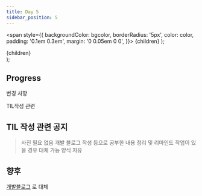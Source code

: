 ```yaml
---
title: Day 5
sidebar_position: 5
---
```


  <span
    style={{
      backgroundColor: bgcolor,
      borderRadius: '5px',
      color: color,
      padding: '0.1em 0.3em',
      margin: '0 0.05em 0 0',
    }}>
    {children}
  </span>
);

  <div style={{
        margin: '0 0 0.5em 0',
      }}>
    <span
      style={{
        backgroundColor: bgcolor,
        borderRadius: '5px',
        color: color,
        padding: '0.1em 0.3em',
      }}>
      {children}
    </span>
  </div>
);


## Progress
<Highlights bgcolor="#DB9509" color="#fff">변경 사항</Highlights>

<Highlights bgcolor="#4B0082" color="#fff">TIL작성 관련</Highlights> 


## TIL 작성 관련 공지

> 사진 필요 없음
> 개발 블로그 작성 등으로 공부한 내용 정리 및 리마인드 작업이 있을 경우 대체 가능
> 양식 자유


## 향후

[개발블로그](https://yhole.netlify.app/) 로 대체
